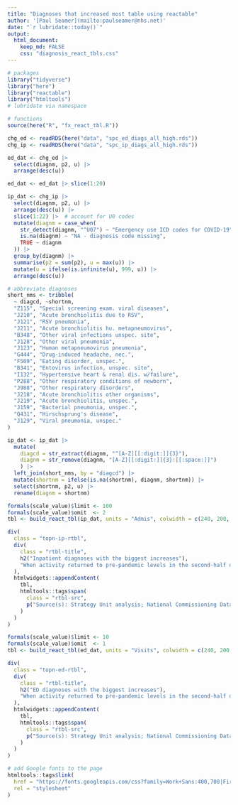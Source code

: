 ```yaml
---
title: "Diagnoses that increased most table using reactable"
author: '[Paul Seamer](mailto:paulseamer@nhs.net)'
date: "`r lubridate::today()`"
output:
  html_document:
    keep_md: FALSE
    css: "diagnosis_react_tbls.css"
---
```


```r
# packages
library("tidyverse")
library("here")
library("reactable")
library("htmltools")
# lubridate via namespace

# functions
source(here("R", "fx_react_tbl.R"))
```

```r
chg_ed <- readRDS(here("data", "spc_ed_diags_all_high.rds"))
chg_ip <- readRDS(here("data", "spc_ip_diags_all_high.rds"))

ed_dat <- chg_ed |>
  select(diagnm, p2, u) |>
  arrange(desc(u))

ed_dat <- ed_dat |> slice(1:20)

ip_dat <- chg_ip |> 
  select(diagnm, p2, u) |>
  arrange(desc(u)) |> 
  slice(1:22) |>  # account for U0 codes
  mutate(diagnm = case_when(
    str_detect(diagnm, "^U07") ~ "Emergency use ICD codes for COVID-19",
    is.na(diagnm) ~ "NA - diagnosis code missing",
    TRUE ~ diagnm
  )) |> 
  group_by(diagnm) |> 
  summarise(p2 = sum(p2), u = max(u)) |> 
  mutate(u = ifelse(is.infinite(u), 999, u)) |> 
  arrange(desc(u))

# abbreviate diagnoses
short_nms <- tribble(
  ~ diagcd, ~shortnm,
  "Z115", "Special screening exam. viral diseases",
  "J210", "Acute bronchiolitis due to RSV",
  "J121", "RSV pneumonia",
  "J211", "Acute bronchiolitis hu. metapneumovirus",
  "B348", "Other viral infections unspec. site",
  "J128", "Other viral pneumonia",
  "J123", "Human metapneumovirus pneumonia",
  "G444", "Drug-induced headache, nec.",
  "F509", "Eating disorder, unspec.",
  "B341", "Entovirus infection, unspec. site",
  "I132", "Hypertensive heart & renal dis. w/failure",
  "P288", "Other respiratory conditions of newborn",
  "J988", "Other respiratory disorders",
  "J218", "Acute bronchiolitis other organisms",
  "J219", "Acute bronchiolitis, unspec.",
  "J159", "Bacterial pneumonia, unspec.",
  "Q431", "Hirschsprung's disease",
  "J129", "Viral pneumonia, unspec."
)

ip_dat <- ip_dat |> 
  mutate(
    diagcd = str_extract(diagnm, "^[A-Z][[:digit:]]{3}"),
    diagnm = str_remove(diagnm, "[A-Z][[:digit:]]{3}:[[:space:]]")
    ) |> 
  left_join(short_nms, by = "diagcd") |> 
  mutate(shortnm = ifelse(is.na(shortnm), diagnm, shortnm)) |> 
  select(shortnm, p2, u) |> 
  rename(diagnm = shortnm)
```

```r
formals(scale_value)$limit <- 100
formals(scale_value)$omit  <- 2
tbl <- build_react_tbl(ip_dat, units = "Admis", colwidth = c(240, 200, 200))

div(
  class = "topn-ip-rtbl",
  div(
    class = "rtbl-title",
    h2("Inpatient diagnoses with the biggest increases"),
    "When activity returned to pre-pandemic levels in the second-half of 2022 these diagnoses were recorded with greater frequency than in 2019"
  ),
  htmlwidgets::appendContent(
    tbl,
    htmltools::tags$span(
      class = "rtbl-src",
      p("Source(s): Strategy Unit analysis; National Commissioning Dataset Repository.")
    )
  )
)
```

```r
formals(scale_value)$limit <- 10
formals(scale_value)$omit  <- 1
tbl <- build_react_tbl(ed_dat, units = "Visits", colwidth = c(240, 200, 200))

div(
  class = "topn-ed-rtbl",
  div(
    class = "rtbl-title",
    h2("ED diagnoses with the biggest increases"),
    "When activity returned to pre-pandemic levels in the second-half of 2022 these diagnoses were recorded with greater frequency than in 2019"
  ),
  htmlwidgets::appendContent(
    tbl,
    htmltools::tags$span(
      class = "rtbl-src",
      p("Source(s): Strategy Unit analysis; National Commissioning Dataset Repository.")
    )
  )
)
```

```r
# add Google fonts to the page
htmltools::tags$link(
  href = "https://fonts.googleapis.com/css?family=Work+Sans:400,700|Fira+Mono&display=fallback",
  rel = "stylesheet"
)
```
